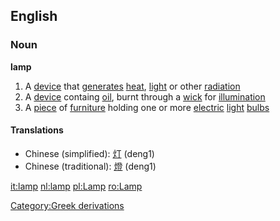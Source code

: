 ==English==
===Noun===
'''lamp'''
#A [[device]] that [[generate]]s [[heat]], [[light]] or other [[radiation]]
#A [[device]] containg [[oil]], burnt through a [[wick]] for [[illumination]]
#A [[piece]] of [[furniture]] holding one or more [[electric]] [[light]] [[bulb]]s
[[Category:Greek derivations]]


====Translations====


*Chinese (simplified): [[灯]] (deng1)
*Chinese (traditional): [[燈]] (deng1)

[[it:lamp]]
[[nl:lamp]]
[[pl:Lamp]]
[[ro:Lamp]]